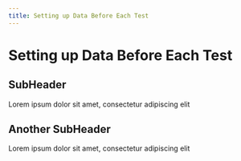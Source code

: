 ```yaml
---
title: Setting up Data Before Each Test
---
```

# Setting up Data Before Each Test

## SubHeader
Lorem ipsum dolor sit amet, consectetur adipiscing elit

## Another SubHeader
Lorem ipsum dolor sit amet, consectetur adipiscing elit